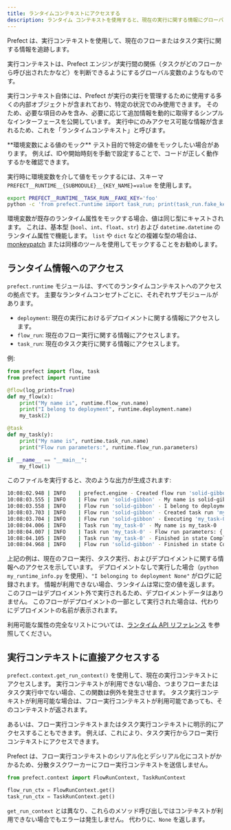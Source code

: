 ```yaml
---
title: ランタイムコンテキストにアクセスする
description: ランタイム コンテキストを使用すると、現在の実行に関する情報にグローバルにアクセスできます。
---
```


Prefect は、実行コンテキストを使用して、現在のフローまたはタスク実行に関する情報を追跡します。

実行コンテキストは、Prefect エンジンが実行間の関係（タスクがどのフローから呼び出されたかなど）を判断できるようにするグローバル変数のようなものです。

実行コンテキスト自体には、Prefect が実行の実行を管理するために使用する多くの内部オブジェクトが含まれており、特定の状況でのみ使用できます。
そのため、必要な項目のみを含み、必要に応じて追加情報を動的に取得するシンプルなインターフェースを公開しています。
実行中にのみアクセス可能な情報が含まれるため、これを「ランタイムコンテキスト」と呼びます。

<Tip>
**環境変数による値のモック**
テスト目的で特定の値をモックしたい場合があります。
例えば、IDや開始時刻を手動で設定することで、コードが正しく動作するかを確認できます。

実行時に環境変数を介して値をモックするには、スキーマ
`PREFECT__RUNTIME__{SUBMODULE}__{KEY_NAME}=value` を使用します。

```bash
export PREFECT__RUNTIME__TASK_RUN__FAKE_KEY='foo'
python -c 'from prefect.runtime import task_run; print(task_run.fake_key)' # "foo"
```

環境変数が既存のランタイム属性をモックする場合、値は同じ型にキャストされます。
これは、基本型 (`bool`、`int`、`float`、`str`) および `datetime.datetime` のランタイム属性で機能します。
`list` や `dict` などの複雑な型の場合は、[monkeypatch](https://docs.pytest.org/en/latest/how-to/monkeypatch.html) または同様のツールを使用してモックすることをお勧めします。
</Tip>

## ランタイム情報へのアクセス

`prefect.runtime` モジュールは、すべてのランタイムコンテキストへのアクセスの拠点です。
主要なランタイムコンセプトごとに、それぞれサブモジュールがあります。

- `deployment`: 現在の実行におけるデプロイメントに関する情報にアクセスします。
- `flow_run`: 現在のフロー実行に関する情報にアクセスします。
- `task_run`: 現在のタスク実行に関する情報にアクセスします。

例:

```python my_runtime_info.py
from prefect import flow, task
from prefect import runtime

@flow(log_prints=True)
def my_flow(x):
    print("My name is", runtime.flow_run.name)
    print("I belong to deployment", runtime.deployment.name)
    my_task(2)

@task
def my_task(y):
    print("My name is", runtime.task_run.name)
    print("Flow run parameters:", runtime.flow_run.parameters)

if __name__ == "__main__":
    my_flow(1)
```

このファイルを実行すると、次のような出力が生成されます:

```bash
10:08:02.948 | INFO    | prefect.engine - Created flow run 'solid-gibbon' for flow 'my-flow'
10:08:03.555 | INFO    | Flow run 'solid-gibbon' - My name is solid-gibbon
10:08:03.558 | INFO    | Flow run 'solid-gibbon' - I belong to deployment None
10:08:03.703 | INFO    | Flow run 'solid-gibbon' - Created task run 'my_task-0' for task 'my_task'
10:08:03.704 | INFO    | Flow run 'solid-gibbon' - Executing 'my_task-0' immediately...
10:08:04.006 | INFO    | Task run 'my_task-0' - My name is my_task-0
10:08:04.007 | INFO    | Task run 'my_task-0' - Flow run parameters: {'x': 1}
10:08:04.105 | INFO    | Task run 'my_task-0' - Finished in state Completed()
10:08:04.968 | INFO    | Flow run 'solid-gibbon' - Finished in state Completed('All states completed.')
```

上記の例は、現在のフロー実行、タスク実行、およびデプロイメントに関する情報へのアクセスを示しています。
デプロイメントなしで実行した場合（`python my_runtime_info.py` を使用）、`"I belonging to deployment None"` がログに記録されます。
情報が利用できない場合、ランタイムは常に空の値を返します。
このフローはデプロイメント外で実行されるため、デプロイメントデータはありません。
このフローがデプロイメントの一部として実行された場合は、代わりにデプロイメントの名前が表示されます。

利用可能な属性の完全なリストについては、[ランタイム API リファレンス](https://reference.prefect.io/prefect/runtime/flow_run/) を参照してください。

## 実行コンテキストに直接アクセスする

`prefect.context.get_run_context()` を使用して、現在の実行コンテキストにアクセスします。
実行コンテキストが利用できない場合、つまりフローまたはタスク実行中でない場合、この関数は例外を発生させます。
タスク実行コンテキストが利用可能な場合は、フロー実行コンテキストが利用可能であっても、そのコンテキストが返されます。

あるいは、フロー実行コンテキストまたはタスク実行コンテキストに明示的にアクセスすることもできます。
例えば、これにより、タスク実行からフロー実行コンテキストにアクセスできます。

Prefect は、フロー実行コンテキストのシリアル化とデシリアル化にコストがかかるため、分散タスクワーカーにフロー実行コンテキストを送信しません。

```python
from prefect.context import FlowRunContext, TaskRunContext

flow_run_ctx = FlowRunContext.get()
task_run_ctx = TaskRunContext.get()
```

`get_run_context` とは異なり、これらのメソッド呼び出しではコンテキストが利用できない場合でもエラーは発生しません。
代わりに、`None` を返します。
